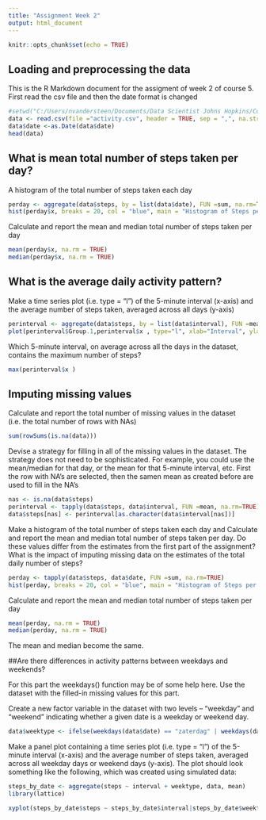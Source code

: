 ---
title: "Assignment Week 2"
output: html_document
---

```{r setup, include=FALSE}
knitr::opts_chunk$set(echo = TRUE)
```

## Loading and preprocessing the data

This is the R Markdown document for the assigment of week 2 of course 5. First read the csv file and then the date format is changed
```{r read the data}
#setwd("C:/Users/nvandersteen/Documents/Data Scientist Johns Hopkins/Course 5/Week 2")
data <- read.csv(file ="activity.csv", header = TRUE, sep = ",", na.strings = "NA" , stringsAsFactors = FALSE)
data$date <-as.Date(data$date)
head(data)
```
## What is mean total number of steps taken per day?

A histogram of the total number of steps taken each day

```{r histogram}
perday <- aggregate(data$steps, by = list(data$date), FUN =sum, na.rm=TRUE)
hist(perday$x, breaks = 20, col = "blue", main = "Histogram of Steps per day")
```

Calculate and report the mean and median total number of steps taken per day

```{r }
mean(perday$x, na.rm = TRUE) 
median(perday$x, na.rm = TRUE)
```

## What is the average daily activity pattern?

Make a time series plot (i.e. type = "l") of the 5-minute interval (x-axis) and the average number of steps taken, averaged across all days (y-axis)

```{r }
perinterval <- aggregate(data$steps, by = list(data$interval), FUN =mean, na.rm=TRUE)
plot(perinterval$Group.1,perinterval$x , type="l", xlab="Interval", ylab= "steps" , col = "red")
```

Which 5-minute interval, on average across all the days in the dataset, contains the maximum number of steps?

```{r }
max(perinterval$x )

```

## Imputing missing values

Calculate and report the total number of missing values in the dataset (i.e. the total number of rows with NAs)
```{r }
sum(rowSums(is.na(data)))

```

Devise a strategy for filling in all of the missing values in the dataset. The strategy does not need to be sophisticated. For example, you could use the mean/median for that day, or the mean for that 5-minute interval, etc.
First the row with NA's are selected, then the samen mean as created before are used to fill in the NA's

```{r }
nas <- is.na(data$steps)
perinterval <- tapply(data$steps, data$interval, FUN =mean, na.rm=TRUE)
data$steps[nas] <- perinterval[as.character(data$interval[nas])]
```

Make a histogram of the total number of steps taken each day and Calculate and report the mean and median total number of steps taken per day. Do these values differ from the estimates from the first part of the assignment? What is the impact of imputing missing data on the estimates of the total daily number of steps?

```{r}
perday <- tapply(data$steps, data$date, FUN =sum, na.rm=TRUE)
hist(perday, breaks = 20, col = "blue", main = "Histogram of Steps per day")
```

Calculate and report the mean and median total number of steps taken per day

```{r }
mean(perday, na.rm = TRUE) 
median(perday, na.rm = TRUE)
```
The mean and median become the same.

##Are there differences in activity patterns between weekdays and weekends?

For this part the weekdays() function may be of some help here. Use the dataset with the filled-in missing values for this part.

Create a new factor variable in the dataset with two levels -- "weekday" and "weekend" indicating whether a given date is a weekday or weekend day.

```{r }
data$weektype <- ifelse(weekdays(data$date) == "zaterdag" | weekdays(data$date) == "zondag", "weekend", "weekday")
```

Make a panel plot containing a time series plot (i.e. type = "l") of the 5-minute interval (x-axis) and the average number of steps taken, averaged across all weekday days or weekend days (y-axis). The plot should look something like the following, which was created using simulated data:

```{r }
steps_by_date <- aggregate(steps ~ interval + weektype, data, mean)
library(lattice)

xyplot(steps_by_date$steps ~ steps_by_date$interval|steps_by_date$weekty, main="Average Steps",xlab="Interval", ylab="Steps",layout=c(1,2), type="l")
```









